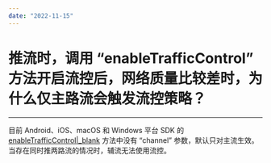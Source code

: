 ```yaml
---
date: "2022-11-15"
---
```

# 推流时，调用 “enableTrafficControl” 方法开启流控后，网络质量比较差时，为什么仅主路流会触发流控策略？

--- 

目前 Android、iOS、macOS 和 Windows 平台 SDK 的 [enableTrafficControl\|_blank](/zh/api?doc=Express_Video_SDK_API~Java~class~im-zego-zegoexpress-zego-express-engine&jumpType=route#enable-traffic-control) 方法中没有 “channel” 参数，默认只对主流生效。当存在同时推两路流的情况时，辅流无法使用流控。
